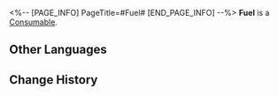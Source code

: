 <%-- [PAGE_INFO]
PageTitle=#Fuel#
[END_PAGE_INFO] --%>
{{Item Infobox
|id          = 201
|image       = Item Fuel.png{{subst:void|<!--$UPLOAD:<<SpriteOutput/ItemFigures/201.png>-<Item Fuel.png>-<Item Icons>>-->}}
|type        = Consumable
|invCategory = Valuables
|rarity      = 4
|effect      = 
|description = Item used to replenish Trailblaze Power. Provides 60 Trailblaze Power.
|source1     = [[Parlor Car]]
}}
{{Description|Fuel canisters filled up with the dreams and courage of the Nameless.<br /><br />''"Idealism? I prefer to call it the observer effect and human self-actualization."''}}
'''Fuel''' is a [[Consumable]].

==Other Languages==
{{Other Languages
|en   = Fuel
|zhs  = 燃料
|zht  = 燃料
|ja   = 燃料
|ko   = 연료
|es   = Combustible
|fr   = Carburant
|ru   = Топливо
|th   = Fuel
|vi   = Nhiên Liệu
|de   = Treibstoff
|id   = Fuel
|pt   = Combustível
}}

==Change History==
{{Change History|1.0}}